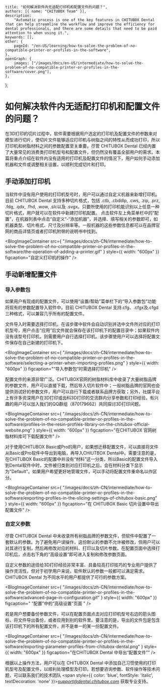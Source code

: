 	title: "如何解决软件内无适配打印机和配置文件的问题？",
	authors: [{ name: "CHITUBOX Team" }],
	description:
		"Automatic process is one of the key features in CHITUBOX Dental that can help streamline the workflow and improve the efficiency for dental professionals, and there are some details that need to be paid attention to when using it.",
	keywords: [],
	other: {
		pageId: "/en-US/learning/how-to-solve-the-problem-of-no-compatible-printer-or-profiles-in-the-software",
	},
	openGraph: {
		images: ["/images/docs/en-US/intermediate/how-to-solve-the-problem-of-no-compatible-printer-or-profiles-in-the-software/cover.png"],
	},
};

# 如何解决软件内无适配打印机和配置文件的问题？

在3D打印的切片过程中，软件需要根据用户选定的打印机及配置文件的参数来对模型进行切片，使切片文件能够适应打印机与树脂之间的特性从而成功打印，所以打印机和树脂材料之间的参数配置至关重要。尽管 CHITUBOX Dental 已经内置了大量常见的消费类打印机型号和配置文件，但仍然没有覆盖全部用户的需求。本篇将重点介绍在软件内没有适用的打印机及配置文件的情况下，用户如何手动添加机器和文件或调整相关设置，以顺利完成切片和打印。


## 手动添加打印机

当软件中没有用户使用的打印机型号时，用户可以通过自定义机器来新增打印机。目前 CHITUBOX Dental 支持多种切片格式，包括 .ctb, .cbddlp, .cws, .zip, .prz, .fdg, .qdx, .fhd, .wow, .slc以及 .svgx。只要所使用的打印机能识别以上任意一种切片格式，用户就可以在软件中新建打印机配置。
点击软件左上角菜单栏中的“配置”，在机器列表中点击“自定义”-“添加机器”，并选择、填写相关的参数即可，如机器类型、切片格式、尺寸及分辨率等。一般机器的这些参数信息都可以在品牌官网的商品详情页或者打印机附带的说明书中找到。



<BlogImageContainer
	src={
		"/images/docs/zh-CN/intermediate/how-to-solve-the-problem-of-no-compatible-printer-or-profiles-in-the-software/the-operation-of-adding-a-printer.gif"
	}
	style={{ width: "600px" }}
	figcaption="自定义打印机的操作"
/>


## 手动新增配置文件
### 导入参数包

如果用户有现成的配置文件，可以使用“设置/帮助”菜单栏下的“导入参数包”功能将现有的参数配置导入软件中。目前 CHITUBOX Dental 支持.cfg、.cfgx及.cfgd三种格式，可以兼容几乎所有的配置文件。

文件导入时需要选择打印机，在该步骤中软件会自动识别并选中文件所对应的打印机型号，用户点击“应用”后文件就会保存在该打印机下的配置目录中；如果软件内没有该型号打印机，则需要用户自行选择打印机。该步骤使用户可以选择将配置文件保存在自己新建的打印机下。

<BlogImageContainer
	src={
		"/images/docs/zh-CN/intermediate/how-to-solve-the-problem-of-no-compatible-printer-or-profiles-in-the-software/selecting-a-printer-when-importing-profiles.png"
	}
	style={{ width: "600px" }}
	figcaption="“导入参数包”时需选择打印机"
/>


配置文件的来源非常广泛。CHITUBOX官网的<Link href="https://www.chitubox.com/zh-Hans/material/category">树脂材料库</Link>中收录了大量树脂品牌的参数文件，用户可以直接下载，然后导入切片软件中；一般树脂品牌的官网也会提供测试好的参数文件，用户可以自行下载或者联系品牌方获取；另外，社媒平台上有许多资深用户在3D打印或齿科3D打印的交流群内分享参数和打印经验，有兴趣的用户可以加入我们的QQ群组（870179662）共同探讨3D打印问题。


<BlogImageContainer
	src={
		"/images/docs/zh-CN/intermediate/how-to-solve-the-problem-of-no-compatible-printer-or-profiles-in-the-software/profiles-in-the-resin-profiles-library-on-the-chitubox-official-website.png"
	}
	style={{ width: "600px" }}
	figcaption="在CHITUBOX 官网树脂材料库可下载配置文件"
/>

对于使用CHITUBOX Basic或Pro的用户，如果想迁移配置文件，可以直接将文件从Basic或Pro软件中导出到电脑，再导入CHIUTBOX Dental中。需要注意的是，在CHITUBOX Basic的配置中并没有“材料”这一分类，所以Basic的配置文件导入到Dental软件中时，文件被归类到对应打印机之后，会在材料分类下显示为"Default"。如果用户希望更好地管理文件，可以手动将配置文件重命名以作区分。



<BlogImageContainer
	src={
		"/images/docs/zh-CN/intermediate/how-to-solve-the-problem-of-no-compatible-printer-or-profiles-in-the-software/exporting-profiles-in-the-slicing-settings-of-chitubox-basic.png"
	}
	style={{ width: "600px" }}
	figcaption="在 CHITUBOX Basic 切片设置中导出配置文件"
/>

### 自定义参数

尽管 CHITUBOX Dental 中未收录所有树脂品牌的参数文件，但软件中配置了一套默认的参数。为了避免用户误操作，这份默认的参数不允许被修改，但用户可以对其进行复制，然后再修改对应的材料、打印以及切片参数。在配置页面中选择打印机后，点击右下角的“高级设置”即可进入复制和修改参数页面。

自定义参数的途径给3D打印经验非常丰富、具备较高打印技巧的专业用户提供了操作灵活性，但对于初学用户来说，软件默认的参数一般都可以满足需求。CHITUBOX Dental 为不同水平的用户都提供了可行的参数方案。


<BlogImageContainer
	src={
		"/images/docs/zh-CN/intermediate/how-to-solve-the-problem-of-no-compatible-printer-or-profiles-in-the-software/advanced-page-in-configuration.gif"
	}
	style={{ width: "600px" }}
	figcaption=" “配置”中的“高级设置”页面 "
/>

若是用户想要备份参数文件，可以在配置页面点击对应打印机型号右边的箭头图标，将文件导出备份，或者应用到别的软件里。要注意的是，导出的文件包是包含该打印机下的所有配置文件，并不是单一的某一份配置文件。


<BlogImageContainer
	src={
		"/images/docs/zh-CN/intermediate/how-to-solve-the-problem-of-no-compatible-printer-or-profiles-in-the-software/exporting-parameter-profiles-from-chitubox-dental.png"
	}
	style={{ width: "600px" }}
	figcaption="在CHITUBOX Dental 中导出“配置文件”"
/>


根据以上操作方法，用户可以在 CHITUBOX Dental 中添加自己习惯使用的打印机型号及配置文件，以顺利处理模型及打印。若想要咨询参数、软件操作等技术问题，可以联系我们的技术团队 <span style={{ color: 'blue', fontStyle: 'italic', textDecoration: 'none' }}>*support@dental.chitubox.com*</span> 获取专业支持。


